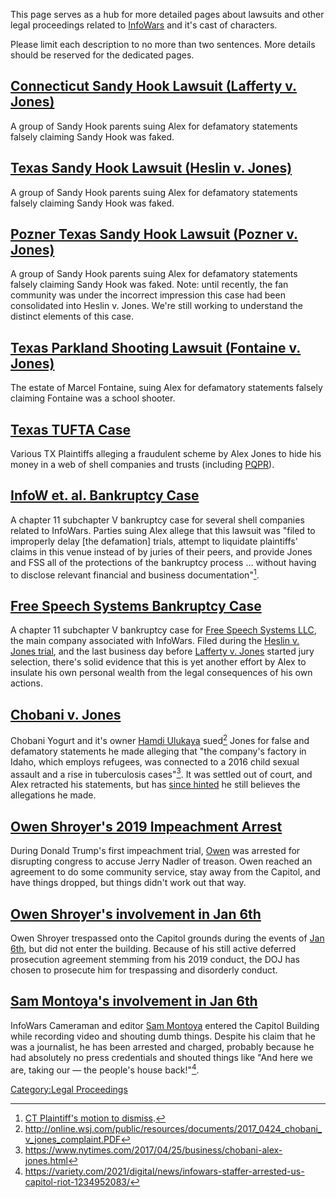 This page serves as a hub for more detailed pages about lawsuits and other legal proceedings related to [[InfoWars]] and it's cast of characters.

Please limit each description to no more than two sentences. More details should be reserved for the dedicated pages.

== [[Connecticut Sandy Hook Lawsuit (Lafferty v. Jones)]] ==

A group of Sandy Hook parents suing Alex for defamatory statements falsely claiming Sandy Hook was faked.

== [[Texas Sandy Hook Lawsuit (Heslin v. Jones)]] ==

A group of Sandy Hook parents suing Alex for defamatory statements falsely claiming Sandy Hook was faked.

== [[Pozner Texas Sandy Hook Lawsuit (Pozner v. Jones)]] ==

A group of Sandy Hook parents suing Alex for defamatory statements falsely claiming Sandy Hook was faked. Note: until recently, the fan community was under the incorrect impression this case had been consolidated into Heslin v. Jones. We're still working to understand the distinct elements of this case.

== [[Texas Parkland Shooting Lawsuit (Fontaine v. Jones)]] ==

The estate of Marcel Fontaine, suing Alex for defamatory statements falsely claiming Fontaine was a school shooter.

== [[Texas TUFTA Case]] ==

Various TX Plaintiffs alleging a fraudulent scheme by Alex Jones to hide his money in a web of shell companies and trusts (including [[PQPR]]).

== [[InfoW et. al. Bankruptcy Case]] ==

A chapter 11 subchapter V bankruptcy case for several shell companies related to InfoWars. Parties suing Alex allege that this lawsuit was "filed to improperly delay [the defamation] trials, attempt to liquidate plaintiffs' claims in this venue instead of by juries of their peers, and provide Jones and FSS all of the protections of the bankruptcy process ... without having to disclose relevant financial and business documentation"<ref>[https://storage.courtlistener.com/recap/gov.uscourts.txsb.455827/gov.uscourts.txsb.455827.36.0.pdf CT Plaintiff's motion to dismiss].</ref>.

== [[Free Speech Systems Bankruptcy Case]] ==

A chapter 11 subchapter V bankruptcy case for [[Free Speech Systems LLC]], the main company associated with InfoWars. Filed during the [[Texas Sandy Hook Lawsuit (Heslin v. Jones)|Heslin v. Jones trial]], and the last business day before [[Connecticut Sandy Hook Lawsuit (Lafferty v. Jones)|Lafferty v. Jones]] started jury selection, there's solid evidence that this is yet another effort by Alex to insulate his own personal wealth from the legal consequences of his own actions.

==[[Chobani v. Jones]]==

Chobani Yogurt and it's owner [[Hamdi Ulukaya]] sued<ref>http://online.wsj.com/public/resources/documents/2017_0424_chobani_v_jones_complaint.PDF</ref> Jones for false and defamatory statements he made alleging that "the company's factory in Idaho, which employs refugees, was connected to a 2016 child sexual assault and a rise in tuberculosis cases"<ref>https://www.nytimes.com/2017/04/25/business/chobani-alex-jones.html</ref>. It was settled out of court, and Alex retracted his statements, but has [[279: Formulaic Objections|since hinted]] he still believes the allegations he made.

== [[Owen Shroyer's 2019 Impeachment Arrest]] ==

During Donald Trump's first impeachment trial, [[Owen Shroyer|Owen]] was arrested for disrupting congress to accuse Jerry Nadler of treason. Owen reached an agreement to do some community service, stay away from the Capitol, and have things dropped, but things didn't work out that way.

== [[Owen Shroyer's involvement in Jan 6th]] ==

Owen Shroyer trespassed onto the Capitol grounds during the events of [[January 6th Insurrection|Jan 6th]], but did not enter the building. Because of his still active deferred prosecution agreement stemming from his 2019 conduct, the DOJ has chosen to prosecute him for trespassing and disorderly conduct.

== [[Sam Montoya's involvement in Jan 6th]] ==

InfoWars Cameraman and editor [[Sam Montoya]] entered the Capitol Building while recording video and shouting dumb things. Despite his claim that he was a journalist, he has been arrested and charged, probably because he had absolutely no press credentials and shouted things like "And here we are, taking our — the people's house back!"<ref>https://variety.com/2021/digital/news/infowars-staffer-arrested-us-capitol-riot-1234952083/</ref>.

[[Category:Legal Proceedings]]
